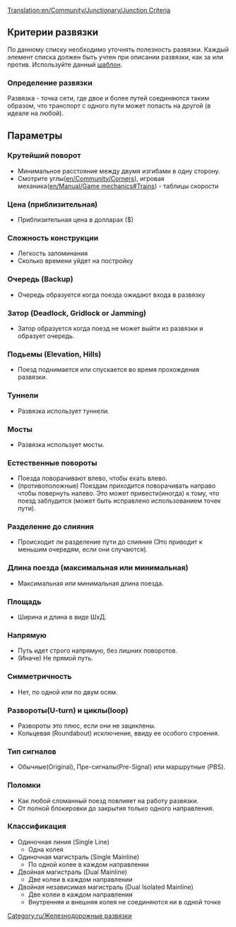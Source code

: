 [[Translation:en/Community/Junctionary/Junction Criteria]]
{{ru/Меню развязки}}
==Критерии развязки==
По данному списку необходимо уточнять полезность развязки.
Каждый элемент списка должен быть учтен при описании развязки, как за или против.
Используйте данный [[Template:ru/Критерии развязки|шаблон]].

===Определение развязки===
Развязка - точка сети, где двое и более путей соединяются таким образом, что транспорт с одного пути может попасть на другой (в идеале на любой).

==Параметры==

===Крутейший поворот===
* Минимальное расстояние между двумя изгибами в одну сторону.
* Смотрите углы([[en/Community/Corners]]), игровая механика([[en/Manual/Game mechanics#Trains]]) - таблицы скорости

===Цена (приблизительная)===
* Приблизительная цена в долларах ($)

===Сложность конструкции===
* Легкость запоминания
* Сколько времени уйдет на постройку



===Очередь (Backup)===
* Очередь образуется когда поезда ожидают входа в развязку

===Затор (Deadlock, Gridlock or Jamming)===
* Затор образуется когда поезд не может выйти из развязки и образует очередь.

===Подьемы (Elevation, Hills)===
* Поезд поднимается или спускается во время прохождения развязки.

===Туннели=== 
* Развязка использует туннели.

===Мосты===
* Развязка использует мосты.

===Естественные повороты=== 
* Поезда поворачивают влево, чтобы ехать влево.
* (противоположные) Поездам приходится поворачивать направо чтобы повернуть налево. Это может привести(иногда) к тому, что поезд заблудится (может быть исправлено использованием точек пути).

===Разделение до слияния===
* Происходит ли разделение пути до слияния (Это приводит к меньшим очередям, если они случаются).

===Длина поезда (максимальная или минимальная)===
* Максимальная или минимальная длина поезда.

===Площадь===
* Ширина и длина в виде ШxД.

===Напрямую===
* Путь идет строго напрямую, без лишних поворотов.
* (Иначе) Не прямой путь.

===Симметричность===
* Нет, по одной или по двум осям.

===Развороты(U-turn) и циклы(loop)===
* Развороты это плюс, если они не зациклены.
* Кольцевая (Roundabout) исключение, ввиду ее особого строения.

===Тип сигналов===
* Обычные(Original), Пре-сигналы(Pre-Signal) или маршрутные (PBS).

===Поломки===
* Как любой сломанный поезд повлияет на работу развязки.
* От полной блокировки до закрытия только одного направления.

===Классификация===
* Одиночная линия (Single Line)
** Одна колея 
* Одиночная магистраль (Single Mainline)
** По одной колее в каждом направлении
* Двойная магистраль (Dual Mainline)
** Две колеи в каждом направлении
* Двойная независимая магистраль (Dual Isolated Mainline)
** Две колеи в каждом направлении
** Внутренняя и внешняя колея не соединяются ни в одной точке


[[Category:ru/Железнодорожные развязки]]